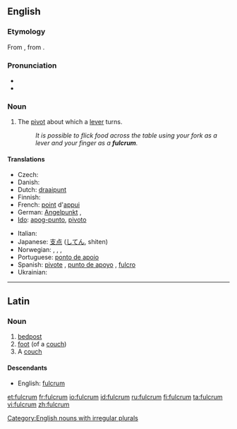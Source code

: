 {{also|Fulcrum}}
==English==
{{wikipedia}}

===Etymology===
From {{etyl|la}} {{term|fulcrum||bedpost, foot of a couch|lang=la}}, from {{term|fulcio|fulciō|prop up, support}}.

===Pronunciation===
* {{IPA|/ˈfʌljkrəm/}}
* {{audio|en-us-fulcrum.ogg|Audio (US)}}

===Noun===
{{en-noun|pl2=fulcra}}

# {{mechanics}} The [[pivot]] about which a [[lever]] turns.
#: ''It is possible to flick food across the table using your fork as a lever and your finger as a '''fulcrum'''. ''

====Translations====
{{trans-top|the pivot about which a lever turns}}
* Czech: {{t-|cs|opěrný bod|m}}
* Danish: {{t-|da|understøttelsespunkt|n}}
* Dutch: [[draaipunt]]
* Finnish: {{t-|fi|tukipiste}}
* French: [[point]] d'[[appui]] {{m}}
* German: [[Angelpunkt]] {{m}}, {{t|fi|Drehpunkt|m}}
* [[Ido]]: [[apog-punto]], [[pivoto]]
{{trans-mid}}
* Italian: {{t-|it|fulcro|m}}
* Japanese: [[支点]] ([[してん]], shiten)
* Norwegian: {{t-|no|dreiepunkt|n}}, {{t-|no|dreiningspunkt|n}}, {{t-|no|hvilepunkt|n}}, {{t-|no|omdreiningspunkt|n}}
* Portuguese: [[ponto de apoio]] {{m}}
* Spanish: [[pivote]] {{m}}, [[punto de apoyo]] {{m}}, [[fulcro]] {{m}}
* Ukrainian: {{t|uk|точка опори|f|xs=Ukrainian}}
{{trans-bottom}}

[[Category:English nouns with irregular plurals]]

----

==Latin==

===Noun===
{{la-noun|fulcrum|fulcri|fulcrī|n|second}}

# [[bedpost]]
# [[foot]] (of a [[couch]])
# A [[couch]]

====Descendants====
* English: [[#English|fulcrum]]

[[et:fulcrum]]
[[fr:fulcrum]]
[[io:fulcrum]]
[[id:fulcrum]]
[[ru:fulcrum]]
[[fi:fulcrum]]
[[ta:fulcrum]]
[[vi:fulcrum]]
[[zh:fulcrum]]